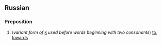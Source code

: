 == Russian ==
=== Preposition ===

# (''variant form of [[к]] used before words beginning with two consonants'') [[to]], [[towards]]